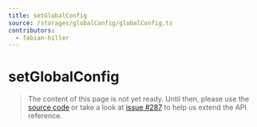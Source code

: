 ```yaml
---
title: setGlobalConfig
source: /storages/globalConfig/globalConfig.ts
contributors:
  - fabian-hiller
---
```


# setGlobalConfig

> The content of this page is not yet ready. Until then, please use the [source code](https://github.com/fabian-hiller/valibot/blob/main/library/src/storages/globalConfig/globalConfig.ts) or take a look at [issue #287](https://github.com/fabian-hiller/valibot/issues/287) to help us extend the API reference.
